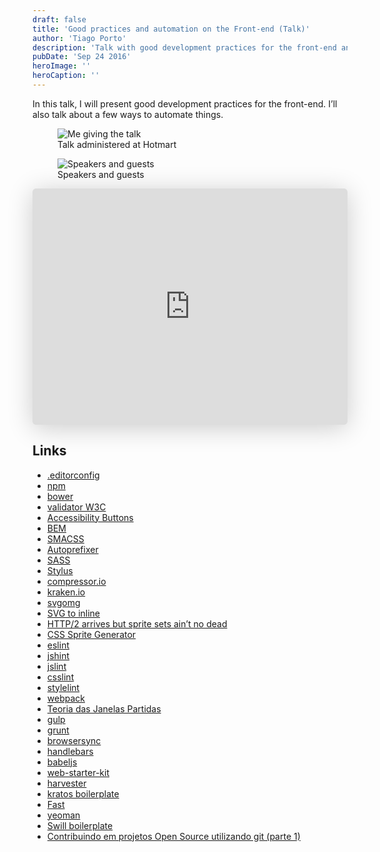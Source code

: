 ```yaml
---
draft: false
title: 'Good practices and automation on the Front-end (Talk)'
author: 'Tiago Porto'
description: 'Talk with good development practices for the front-end and automation.'
pubDate: 'Sep 24 2016'
heroImage: ''
heroCaption: ''
---
```


In this talk, I will present good development practices for the front-end.
I’ll also talk about a few ways to automate things.

<figure>
  <img
    src="/blog/good-pratices-and-automation/IMG-20161016-WA0001.jpg"
    alt="Me giving the talk"
  />
  <figcaption>Talk administered at Hotmart</figcaption>
</figure>

<figure>
  <img
    src="/blog/good-pratices-and-automation/14390813_1037955926324385_4487109744962186397_n.jpg"
    alt="Speakers and guests"
  />
  <figcaption>Speakers and guests</figcaption>
</figure>

<iframe
  class="speakerdeck-iframe"
  frameborder="0"
  src="https://speakerdeck.com/player/2aec56016045412e9ab8357d591de6c6"
  title="Boas práticas e automatização de tarefas no Front-end"
  allowfullscreen="true"
  style="border: 0px; background: padding-box padding-box rgba(0, 0, 0, 0.1); margin: 0px; padding: 0px; border-radius: 6px; box-shadow: rgba(0, 0, 0, 0.2) 0px 5px 40px; width: 100%; height: auto; aspect-ratio: 560 / 420;"
  data-ratio="1.3333333333333333"
></iframe>

## Links

- [.editorconfig](https://editorconfig.org)
- [npm](https://www.npmjs.com)
- [bower](https://bower.io)
- [validator W3C](https://validator.w3.org)
- [Accessibility Buttons](https://tiagoporto.github.io/accessibility-buttons/)
- [BEM](https://getbem.com/introduction/)
- [SMACSS](https://smacss.com)
- [Autoprefixer](https://autoprefixer.github.io)
- [SASS](https://sass-lang.com)
- [Stylus](https://stylus-lang.com)
- [compressor.io](https://compressor.io)
- [kraken.io](https://kraken.io)
- [svgomg](https://jakearchibald.github.io/svgomg/)
- [SVG to inline](https://github.com/tiagoporto/jquery-svg-to-inline)
- [HTTP/2 arrives but sprite sets ain’t no dead](https://blog.octo.com/en/http2-arrives-but-sprite-sets-aint-no-dead)
- [CSS Sprite Generator](https://spritegen.website-performance.org)
- [eslint](https://eslint.org)
- [jshint](https://jshint.com)
- [jslint](https://www.jslint.com)
- [csslint](https://csslint.net)
- [stylelint](https://stylelint.io)
- [webpack](https://webpack.github.io)
- [Teoria das Janelas Partidas](https://pt.wikipedia.org/wiki/Teoria_das_Janelas_Partidas)
- [gulp](https://gulpjs.com)
- [grunt](https://gruntjs.com)
- [browsersync](https://browsersync.io)
- [handlebars](https://handlebarsjs.com)
- [babeljs](https://babeljs.io)
- [web-starter-kit](https://developers.google.com/web/tools/starter-kit/)
- [harvester](https://www.ryanbensonmedia.com/harvest)
- [kratos boilerplate](https://github.com/felipefialho/kratos-boilerplate)
- [Fast](https://github.com/willianjusten/Fast)
- [yeoman](https://yeoman.io)
- [Swill boilerplate](https://tiagoporto.github.io/swill-boilerplate/)
- [Contribuindo em projetos Open Source utilizando git (parte 1)](https://medium.com/@pragmaticivan/contribuindo-em-projetos-open-source-utilizando-git-parte-1-d2b160e0abb5)
